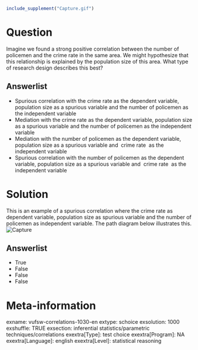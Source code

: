 ```r
include_supplement("Capture.gif")
```

Question
========
Imagine we found a strong positive correlation between the number of
policemen and the crime rate in the same area. We might hypothesize that
this relationship is explained by the population size of this area. What
type of research design describes this best?

Answerlist
----------
* Spurious correlation with the crime rate as the dependent variable,
  population size as a spurious variable and the number of policemen as
  the independent variable
* Mediation with the crime rate as the dependent variable, population size
  as a spurious variable and the number of policemen as the independent
  variable
* Mediation with the number of policemen as the dependent variable,
  population size as a spurious variable and  crime rate  as the
  independent variable
* Spurious correlation with the number of policemen as the dependent
  variable, population size as a spurious variable and  crime rate  as the
  independent variable

Solution
========





This is an example of a spurious correlation where the crime rate as
dependent variable, population size as spurious variable and the number
of policemen as independent variable. The path diagram below illustrates
this.  
<img src="Capture.gif" class="fr-fic fr-dii tvcss_3" alt="Capture" />



Answerlist
----------
* True
* False
* False
* False

Meta-information
================
exname: vufsw-correlations-1030-en
extype: schoice
exsolution: 1000
exshuffle: TRUE
exsection: inferential statistics/parametric techniques/correlations
exextra[Type]: test choice
exextra[Program]: NA
exextra[Language]: english
exextra[Level]: statistical reasoning

